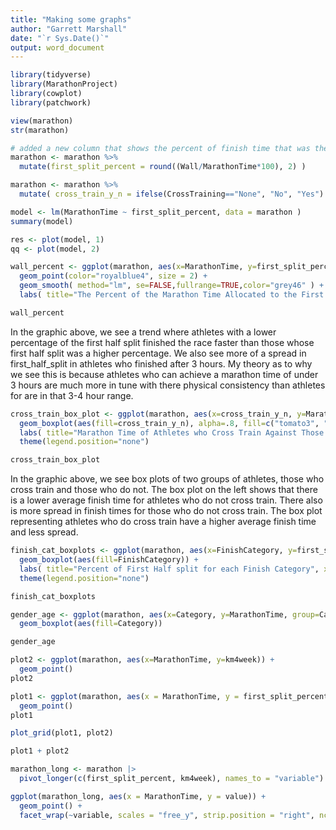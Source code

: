 ```yaml
---
title: "Making some graphs"
author: "Garrett Marshall"
date: "`r Sys.Date()`"
output: word_document
---
```



```r
library(tidyverse)
library(MarathonProject)
library(cowplot)
library(patchwork)
```

```r
view(marathon)
str(marathon)
```

```r
# added a new column that shows the percent of finish time that was the first half
marathon <- marathon %>%
  mutate(first_split_percent = round((Wall/MarathonTime*100), 2) )
```

```r
marathon <- marathon %>%
  mutate( cross_train_y_n = ifelse(CrossTraining=="None", "No", "Yes") )
```

```r
model <- lm(MarathonTime ~ first_split_percent, data = marathon )
summary(model)
```

```r
res <- plot(model, 1)
qq <- plot(model, 2)
```


```r
wall_percent <- ggplot(marathon, aes(x=MarathonTime, y=first_split_percent)) +
  geom_point(color="royalblue4", size = 2) +
  geom_smooth( method="lm", se=FALSE,fullrange=TRUE,color="grey46" ) +
  labs( title="The Percent of the Marathon Time Allocated to the First Half", y="Percent of First Half Split", x="Finish Time (Hours)" )

wall_percent 
```

In the graphic above, we see a trend where athletes with a lower percentage of the first half split finished the race faster than those whose first half split was a higher percentage. We also see more of a spread in first_half_split in athletes who finished after 3 hours. My theory as to why we see this is because athletes who can achieve a marathon time of under 3 hours are much more in tune with there physical consistency than athletes for are in that 3-4 hour range.


```r
cross_train_box_plot <- ggplot(marathon, aes(x=cross_train_y_n, y=MarathonTime, group=cross_train_y_n)) + 
  geom_boxplot(aes(fill=cross_train_y_n), alpha=.8, fill=c("tomato3", "lightblue3")) +
  labs( title="Marathon Time of Athletes who Cross Train Against Those who don't", x="Does the Athlete Cross Train?", y="Finish Time (Hours)" ) +
  theme(legend.position="none")

cross_train_box_plot
```

In the graphic above, we see box plots of two groups of athletes, those who cross train and those who do not. The box plot on the left shows that there is a lower average finish time for athletes who do not cross train. There also is more spread in finish times for those who do not cross train. The box plot representing athletes who do cross train have a higher average finish time and less spread.


```r
finish_cat_boxplots <- ggplot(marathon, aes(x=FinishCategory, y=first_split_percent, group=FinishCategory)) + 
  geom_boxplot(aes(fill=FinishCategory)) +
  labs( title="Percent of First Half split for each Finish Category", x="Finish Time Category", y="Percent of First Half Split" ) +
  theme(legend.position="none")

finish_cat_boxplots
```





```r
gender_age <- ggplot(marathon, aes(x=Category, y=MarathonTime, group=Category)) + 
  geom_boxplot(aes(fill=Category))

gender_age
```

```r
plot2 <- ggplot(marathon, aes(x=MarathonTime, y=km4week)) +
  geom_point()
plot2
```


```r
plot1 <- ggplot(marathon, aes(x = MarathonTime, y = first_split_percent)) +
  geom_point()
plot1
```

```r
plot_grid(plot1, plot2)
```

```r
plot1 + plot2
```



```r
marathon_long <- marathon |> 
  pivot_longer(c(first_split_percent, km4week), names_to = "variable")

ggplot(marathon_long, aes(x = MarathonTime, y = value)) +
  geom_point() +
  facet_wrap(~variable, scales = "free_y", strip.position = "right", ncol = 1)
```










